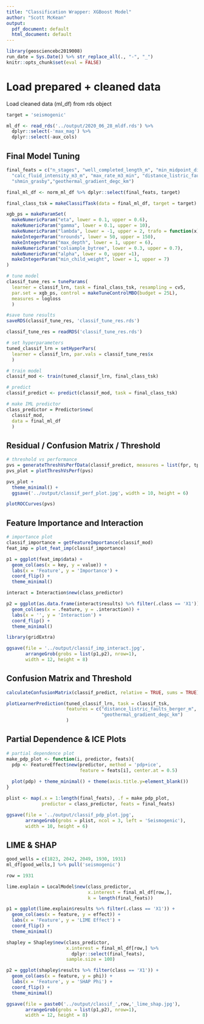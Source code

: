 ```yaml
---
title: "Classification Wrapper: XGBoost Model"
author: "Scott McKean"
output:
  pdf_document: default
  html_document: default
---
```


```r
library(geosciencebc2019008)
run_date = Sys.Date() %>% str_replace_all(., "-", "_")
knitr::opts_chunk$set(eval = FALSE)
```

# Load prepared + cleaned data

Load cleaned data (ml_df) from rds object

```r
target = 'seismogenic'

ml_df <- read_rds('../output/2020_06_28_mldf.rds') %>%
  dplyr::select(-'max_mag') %>%
  dplyr::select(-aux_cols)
```

## Final Model Tuning

```r
final_feats = c("n_stages", "well_completed_length_m", "min_midpoint_dist", "avg_stage_length",
  "calc_fluid_intensity_m3_m", "max_rate_m3_min", "distance_listric_faults_berger_m",
  "shmin_grasby","geothermal_gradient_degc_km")

final_ml_df <- norm_ml_df %>% dplyr::select(final_feats, target)

final_class_tsk = makeClassifTask(data = final_ml_df, target = target)
```

```r
xgb_ps = makeParamSet(
  makeNumericParam("eta", lower = 0.1, upper = 0.6),
  makeNumericParam("gamma", lower = 0.1, upper = 10),
  makeNumericParam("lambda", lower = -1, upper = 2, trafo = function(x) 10^x),
  makeIntegerParam("nrounds", lower = 50, upper = 150),
  makeIntegerParam("max_depth", lower = 1, upper = 6),
  makeNumericParam("colsample_bytree", lower = 0.3, upper = 0.7),
  makeNumericParam("alpha", lower = 0, upper =1),
  makeIntegerParam("min_child_weight", lower = 1, upper = 7)
)

# tune model
classif_tune_res = tuneParams(
  learner = classif_lrn, task = final_class_tsk, resampling = cv5,
  par.set = xgb_ps, control = makeTuneControlMBO(budget = 25L), 
  measures = logloss
  )

#save tune results
saveRDS(classif_tune_res, 'classif_tune_res.rds')
```

```r
classif_tune_res = readRDS('classif_tune_res.rds')

# set hyperparameters
tuned_classif_lrn = setHyperPars(
  learner = classif_lrn, par.vals = classif_tune_res$x
  )

# train model
classif_mod <- train(tuned_classif_lrn, final_class_tsk)

# predict
classif_predict <- predict(classif_mod, task = final_class_tsk)

# make IML predictor
class_predictor = Predictor$new(
  classif_mod, 
  data = final_ml_df
  )
```

## Residual / Confusion Matrix / Threshold

```r
# threshold vs performance
pvs = generateThreshVsPerfData(classif_predict, measures = list(fpr, tpr, mmce))
pvs_plot = plotThreshVsPerf(pvs)

pvs_plot +
  theme_minimal() +
  ggsave('../output/classif_perf_plot.jpg', width = 10, height = 6)

plotROCCurves(pvs)

```

## Feature Importance and Interaction

```r
# importance plot
classif_importance = getFeatureImportance(classif_mod)
feat_imp = plot_feat_imp(classif_importance)

p1 = ggplot(feat_imp$data) +
  geom_col(aes(x = key, y = value)) +
  labs(x = 'Feature', y = 'Importance') +
  coord_flip() +
  theme_minimal()

interact = Interaction$new(class_predictor)

p2 = ggplot(as.data.frame(interact$results) %>% filter(.class == 'X1')) +
  geom_col(aes(x = .feature, y = .interaction)) +
  labs(x = '', y = 'Interaction') +
  coord_flip() +
  theme_minimal()

library(gridExtra)

ggsave(file = '../output/classif_imp_interact.jpg', 
       arrangeGrob(grobs = list(p1,p2), nrow=1),
       width = 12, height = 8)
```

## Confusion Matrix and Threshold

```r
calculateConfusionMatrix(classif_predict, relative = TRUE, sums = TRUE)

plotLearnerPrediction(tuned_classif_lrn, task = classif_tsk, 
                      features = c("distance_listric_faults_berger_m", 
                                   "geothermal_gradient_degc_km")
                      )

```

## Partial Dependence & ICE Plots

```r
# partial dependence plot
make_pdp_plot <- function(i, predictor, feats){
  pdp <- FeatureEffect$new(predictor, method = 'pdp+ice', 
                           feature = feats[i], center.at = 0.5)
  
  plot(pdp) + theme_minimal() + theme(axis.title.y=element_blank())
}

plist <- map(.x = 1:length(final_feats), .f = make_pdp_plot,
             predictor = class_predictor, feats = final_feats)

ggsave(file = '../output/classif_pdp_plot.jpg', 
       arrangeGrob(grobs = plist, ncol = 3, left = 'Seismogenic'),
       width = 10, height = 6)

```

## LIME & SHAP

```r
good_wells = c(1823, 2042, 2049, 1930, 1931)
ml_df[good_wells,] %>% pull('seismogenic')

row = 1931

lime.explain = LocalModel$new(class_predictor, 
                              x.interest = final_ml_df[row,],
                              k = length(final_feats))

p1 = ggplot(lime.explain$results %>% filter(.class == 'X1')) +
  geom_col(aes(x = feature, y = effect)) +
  labs(x = 'Feature', y = 'LIME Effect') +
  coord_flip() +
  theme_minimal()

shapley = Shapley$new(class_predictor,
                      x.interest = final_ml_df[row,] %>% 
                        dplyr::select(final_feats),
                      sample.size = 100)

p2 = ggplot(shapley$results %>% filter(class == 'X1')) +
  geom_col(aes(x = feature, y = phi)) +
  labs(x = 'Feature', y = 'SHAP Phi') +
  coord_flip() +
  theme_minimal()

ggsave(file = paste0('../output/classif_',row,'_lime_shap.jpg'),
       arrangeGrob(grobs = list(p1,p2), nrow=1),
       width = 12, height = 8)

```